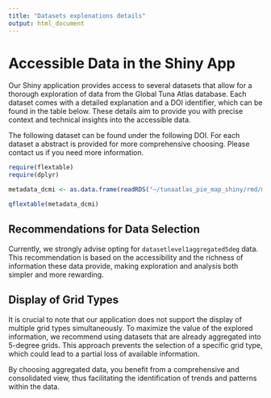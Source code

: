 ```yaml
---
title: "Datasets explenations details"
output: html_document
---
```


# Accessible Data in the Shiny App

Our Shiny application provides access to several datasets that allow for a thorough exploration of data from the Global Tuna Atlas database. Each dataset comes with a detailed explanation and a DOI identifier, which can be found in the table below. These details aim to provide you with precise context and technical insights into the accessible data.

The following dataset can be found under the following DOI. For each dataset a abstract is provided for more comprehensive choosing. Please contact us if you need more information.


```r

require(flextable)
require(dplyr)

metadata_dcmi <- as.data.frame(readRDS("~/tunaatlas_pie_map_shiny/rmd/metadata_dcmi.rds")) %>% dplyr::select(Identifier, Title, Description,  SpatialCoverage, TemporalCoverage)

```

```r

qflextable(metadata_dcmi)

```

## Recommendations for Data Selection

Currently, we strongly advise opting for `datasetlevel1aggregated5deg` data. This recommendation is based on the accessibility and the richness of information these data provide, making exploration and analysis both simpler and more rewarding.

## Display of Grid Types

It is crucial to note that our application does not support the display of multiple grid types simultaneously. To maximize the value of the explored information, we recommend using datasets that are already aggregated into 5-degree grids. This approach prevents the selection of a specific grid type, which could lead to a partial loss of available information.

By choosing aggregated data, you benefit from a comprehensive and consolidated view, thus facilitating the identification of trends and patterns within the data.






